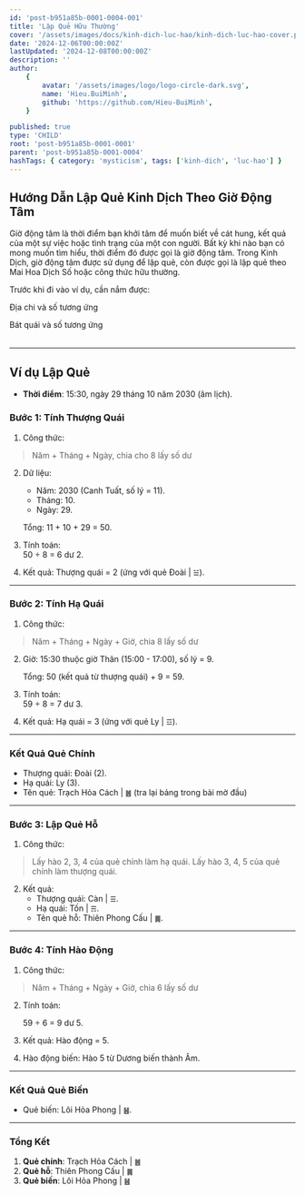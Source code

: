 ```yaml
---
id: 'post-b951a85b-0001-0004-001'
title: 'Lập Quẻ Hữu Thường'
cover: '/assets/images/docs/kinh-dich-luc-hao/kinh-dich-luc-hao-cover.png'
date: '2024-12-06T00:00:00Z'
lastUpdated: '2024-12-08T00:00:00Z'
description: ''
author:
    {
        avatar: '/assets/images/logo/logo-circle-dark.svg',
        name: 'Hieu.BuiMinh',
        github: 'https://github.com/Hieu-BuiMinh',
    }

published: true
type: 'CHILD'
root: 'post-b951a85b-0001-0001'
parent: 'post-b951a85b-0001-0004'
hashTags: { category: 'mysticism', tags: ['kinh-dich', 'luc-hao'] }
---
```


## Hướng Dẫn Lập Quẻ Kinh Dịch Theo Giờ Động Tâm

Giờ động tâm là thời điểm bạn khởi tâm để muốn biết về cát hung, kết quả của một sự việc hoặc tình trạng của một con người. Bất kỳ khi nào bạn có mong muốn tìm hiểu, thời điểm đó được gọi là giờ động tâm. Trong Kinh Dịch, giờ động tâm được sử dụng để lập quẻ, còn được gọi là lập quẻ theo Mai Hoa Dịch Số hoặc công thức hữu thường.

Trước khi đi vào ví dụ, cần nắm được:

<span className="text-sm block w-full text-center">Địa chi và số tương ứng</span>

<Table
	headers={['Địa chi', 'Tý', 'Sửu', 'Dần', 'Mão', 'Thìn', 'Tị', 'Ngọ', 'Mùi', 'Thân', 'Dậu', 'Tuất', 'Hợi']}
	rows={[
		['Số', '1', '2', '3', '5', '5', '6', '7', '8', '9', '10', '11', '12'],
		[
			'Giờ',
			'11h-01h',
			'01h-03h',
			'03h-05h',
			'05h-07h',
			'07h-09h',
			'09h-11h',
			'11h-13h',
			'13h-15h',
			'15h-17h',
			'17h-19h',
			'19h-21h',
			'21h-23h',
		],
	]}
/>

<span className="text-sm block w-full text-center">Bát quái và số tương ứng</span>

<Table
	headers={['Quẻ', '☰', '☱', '☲', '☳', '☴', '☵', '☶', '☷']}
	rows={[
		['Tên', 'Càn', 'Đoài', 'Ly', 'Chấn', 'Tốn', 'Khảm', 'Cấn', 'Khôn'],
		['Số', '9-1', '2', '3', '5', '5', '6', '7', '8-0'],
	]}
/>

---

## Ví dụ Lập Quẻ

-   **Thời điểm**: 15:30, ngày 29 tháng 10 năm 2030 (âm lịch).

### Bước 1: Tính Thượng Quái

1. Công thức:

<div className="text-center">

> Năm + Tháng + Ngày, chia cho 8 lấy số dư

</div>

2. Dữ liệu:

    - Năm: 2030 (Canh Tuất, số lý = 11).
    - Tháng: 10.
    - Ngày: 29.

    Tổng: 11 + 10 + 29 = 50.

3. Tính toán:  
   50 ÷ 8 = 6 dư 2.

4. Kết quả: Thượng quái = 2 (ứng với quẻ Đoài | `☱`).

---

### Bước 2: Tính Hạ Quái

1. Công thức:

<div className="text-center">

> Năm + Tháng + Ngày + Giờ, chia 8 lấy số dư

</div>

2. Giờ: 15:30 thuộc giờ Thân (15:00 - 17:00), số lý = 9.

    Tổng: 50 (kết quả từ thượng quái) + 9 = 59.

3. Tính toán:  
   59 ÷ 8 = 7 dư 3.

4. Kết quả: Hạ quái = 3 (ứng với quẻ Ly | `☲`).

---

### Kết Quả Quẻ Chính

-   Thượng quái: Đoài (2).
-   Hạ quái: Ly (3).
-   Tên quẻ: Trạch Hỏa Cách | `䷰` (tra lại bảng trong bài mờ đầu)

---

### Bước 3: Lập Quẻ Hỗ

1. Công thức:

<div className="text-center">

> Lấy hào 2, 3, 4 của quẻ chính làm hạ quái.
> Lấy hào 3, 4, 5 của quẻ chính làm thượng quái.

</div>

2. Kết quả:
    - Thượng quái: Càn | `☰`.
    - Hạ quái: Tốn | `☴`.
    - Tên quẻ hỗ: Thiên Phong Cấu | `䷫`.

---

### Bước 4: Tính Hào Động

1. Công thức:

<div className="text-center">

> Năm + Tháng + Ngày + Giờ, chia 6 lấy số dư

</div>

2. Tính toán:

    59 ÷ 6 = 9 dư 5.

3. Kết quả: Hào động = 5.

4. Hào động biến: Hào 5 từ Dương biến thành Âm.

---

### Kết Quả Quẻ Biến

-   Quẻ biến: Lôi Hỏa Phong | `䷶`.

---

### Tổng Kết

1. **Quẻ chính**: Trạch Hỏa Cách | `䷰`
2. **Quẻ hỗ**: Thiên Phong Cấu | `䷫`
3. **Quẻ biến**: Lôi Hỏa Phong | `䷶`
